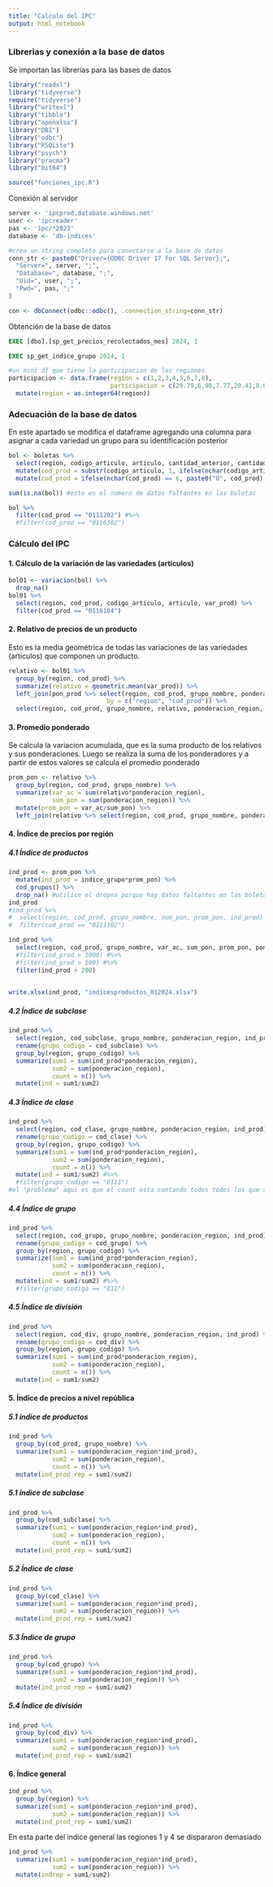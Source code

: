 ```yaml
---
title: "Calculo del IPC"
output: html_notebook
---
```


### Librerias y conexión a la base de datos

Se importan las librerías para las bases de datos

```r
library("readxl")
library("tidyverse")
require("tidyverse")
library("writexl")
library("tibble")
library("openxlsx")
library("DBI")
library("odbc")
library("RSQLite")
library("psych")
library("pracma")
library("bit64")

source("funciones_ipc.R")
```

Conexión al servidor

```r
server <- 'ipcprod.database.windows.net'
user <- 'ipcreader'
pas <- '1pc/*2023'
database <- 'db-indices'
```

```r
#crea un string completo para conectarse a la base de datos
conn_str <- paste0("Driver={ODBC Driver 17 for SQL Server};",
  "Server=", server, ";",
  "Database=", database, ";",
  "Uid=", user, ";",
  "Pwd=", pas, ";"
)
```

```r
con <- dbConnect(odbc::odbc(), .connection_string=conn_str)
```

Obtención de la base de datos

```sql
EXEC [dbo].[sp_get_precios_recolectados_mes] 2024, 1
```

```sql
EXEC sp_get_indice_grupo 2024, 1
```

```r
#un mini df que tiene la participacion de las regiones
participacion <- data.frame(region = c(1,2,3,4,5,6,7,8),
                            participacion = c(29.79,6.98,7.77,20.41,8.01,11.97,11.38,3.69)) %>% 
  mutate(region = as.integer64(region))
```

### Adecuación de la base de datos

En este apartado se modifica el dataframe agregando una columna para asignar a cada variedad un grupo para su identificación posterior

```r
bol <- boletas %>% 
  select(region, codigo_articulo, articulo, cantidad_anterior, cantidad_actual, precio_anterior, precio_actual) %>% 
  mutate(cod_prod = substr(codigo_articulo, 1, ifelse(nchar(codigo_articulo) > 8, nchar(codigo_articulo) - 2, nchar(codigo_articulo) - 1)), .before = codigo_articulo) %>% 
  mutate(cod_prod = ifelse(nchar(cod_prod) == 6, paste0("0", cod_prod), cod_prod))
```

```r
sum(is.na(bol)) #esto es el numero de datos faltantes en las boletas
```

```r
bol %>% 
  filter(cod_prod == "0111202") #%>% 
  #filter(cod_prod == "0116302")
```

###  Cálculo del IPC

#### 1. Cálculo de la variación de las variedades (artículos)

```r
bol01 <- variacion(bol) %>% 
  drop_na()
bol01 %>% 
  select(region, cod_prod, codigo_articulo, articulo, var_prod) %>% 
  filter(cod_prod == "0116104")
```

#### 2. Relativo de precios de un producto

Esto es la media geométrica de todas las variaciones de las variedades (artículos) que componen un producto.

```r
relativo <- bol01 %>% 
  group_by(region, cod_prod) %>% 
  summarize(relativo = geometric.mean(var_prod)) %>%
  left_join(pon_prod %>% select(region, cod_prod, grupo_nombre, ponderacion_region, indice_grupo), 
                           by = c("region", "cod_prod")) %>% 
  select(region, cod_prod, grupo_nombre, relativo, ponderacion_region, indice_grupo)
```

#### 3. Promedio ponderado

Se calcula la variacion acumulada, que es la suma producto de los relativos y sus ponderaciones. Luego se realiza la suma de los ponderadores y a partir de estos valores se calcula el promedio ponderado

```r
prom_pon <- relativo %>% 
  group_by(region, cod_prod, grupo_nombre) %>%
  summarize(var_ac = sum(relativo*ponderacion_region),
            sum_pon = sum(ponderacion_region)) %>% 
  mutate(prom_pon = var_ac/sum_pon) %>% 
  left_join(relativo %>% select(region, cod_prod, grupo_nombre, ponderacion_region, indice_grupo), by = c("region", "cod_prod", "grupo_nombre"))
```

#### 4. Índice de precios por región

##### 4.1 Índice de productos

```r
ind_prod <- prom_pon %>% 
  mutate(ind_prod = indice_grupo*prom_pon) %>% 
  cod_grupos() %>% 
  drop_na() #utilice el dropna porque hay datos faltantes en las boletas
ind_prod
#ind_prod %>% 
#  select(region, cod_prod, grupo_nombre, sum_pon, prom_pon, ind_prod) %>% 
#  filter(cod_prod == "0111102")

ind_prod %>% 
  select(region, cod_prod, grupo_nombre, var_ac, sum_pon, prom_pon, ponderacion_region, ind_prod) %>% 
  #filter(ind_prod > 1000) #%>% 
  #filter(ind_prod > 500) #%>%
  filter(ind_prod > 200)
  

write.xlsx(ind_prod, "indicesproductos_012024.xlsx")
```

##### 4.2 Índice de subclase

```r
ind_prod %>% 
  select(region, cod_subclase, grupo_nombre, ponderacion_region, ind_prod) %>% 
  rename(grupo_codigo = cod_subclase) %>% 
  group_by(region, grupo_codigo) %>%
  summarize(sum1 = sum(ind_prod*ponderacion_region),
            sum2 = sum(ponderacion_region),
            count = n()) %>% 
  mutate(ind = sum1/sum2)
```

##### 4.3 Índice de clase

```r
ind_prod %>% 
  select(region, cod_clase, grupo_nombre, ponderacion_region, ind_prod) %>% 
  rename(grupo_codigo = cod_clase) %>% 
  group_by(region, grupo_codigo) %>%
  summarize(sum1 = sum(ind_prod*ponderacion_region),
            sum2 = sum(ponderacion_region),
            count = n()) %>% 
  mutate(ind = sum1/sum2) #%>% 
  #filter(grupo_codigo == "0111") 
#el "problema" aqui es que el count esta contando todos todos los que se usaron, porque estoy yendo desde la base de datos de los productos, que si coindicen al menos para el arroz, excepto en la region 7 que me salen solo 15 :O
```

##### 4.4 Índice de grupo

```r
ind_prod %>% 
  select(region, cod_grupo, grupo_nombre, ponderacion_region, ind_prod) %>% 
  rename(grupo_codigo = cod_grupo) %>% 
  group_by(region, grupo_codigo) %>%
  summarize(sum1 = sum(ind_prod*ponderacion_region),
            sum2 = sum(ponderacion_region),
            count = n()) %>% 
  mutate(ind = sum1/sum2) #%>% 
  #filter(grupo_codigo == "011")
```

##### 4.5 Índice de división

```r
ind_prod %>% 
  select(region, cod_div, grupo_nombre, ponderacion_region, ind_prod) %>% 
  rename(grupo_codigo = cod_div) %>% 
  group_by(region, grupo_codigo) %>%
  summarize(sum1 = sum(ind_prod*ponderacion_region),
            sum2 = sum(ponderacion_region),
            count = n()) %>% 
  mutate(ind = sum1/sum2)
```

#### 5. Índice de precios a nivel república

##### 5.1 índice de productos

```r
ind_prod %>% 
  group_by(cod_prod, grupo_nombre) %>%
  summarize(sum1 = sum(ponderacion_region*ind_prod),
            sum2 = sum(ponderacion_region),
            count = n()) %>% 
  mutate(ind_prod_rep = sum1/sum2)
```

##### 5.1 índice de subclase

```r
ind_prod %>% 
  group_by(cod_subclase) %>%
  summarize(sum1 = sum(ponderacion_region*ind_prod),
            sum2 = sum(ponderacion_region),
            count = n()) %>% 
  mutate(ind_prod_rep = sum1/sum2)
```

##### 5.2 Índice de clase

```r
ind_prod %>% 
  group_by(cod_clase) %>%
  summarize(sum1 = sum(ponderacion_region*ind_prod),
            sum2 = sum(ponderacion_region)) %>% 
  mutate(ind_prod_rep = sum1/sum2)
```

##### 5.3 Índice de grupo

```r
ind_prod %>% 
  group_by(cod_grupo) %>%
  summarize(sum1 = sum(ponderacion_region*ind_prod),
            sum2 = sum(ponderacion_region)) %>% 
  mutate(ind_prod_rep = sum1/sum2)
```

##### 5.4 Índice de división

```r
ind_prod %>% 
  group_by(cod_div) %>%
  summarize(sum1 = sum(ponderacion_region*ind_prod),
            sum2 = sum(ponderacion_region)) %>% 
  mutate(ind_prod_rep = sum1/sum2)
```

#### 6. Índice general

```r
ind_prod %>% 
  group_by(region) %>%
  summarize(sum1 = sum(ponderacion_region*ind_prod),
            sum2 = sum(ponderacion_region)) %>% 
  mutate(ind_prod_rep = sum1/sum2)
```

En esta parte del indice general las regiones 1 y 4 se dispararon demasiado

```r
ind_prod %>% 
  summarize(sum1 = sum(ponderacion_region*ind_prod),
            sum2 = sum(ponderacion_region)) %>% 
  mutate(indrep = sum1/sum2)
```
